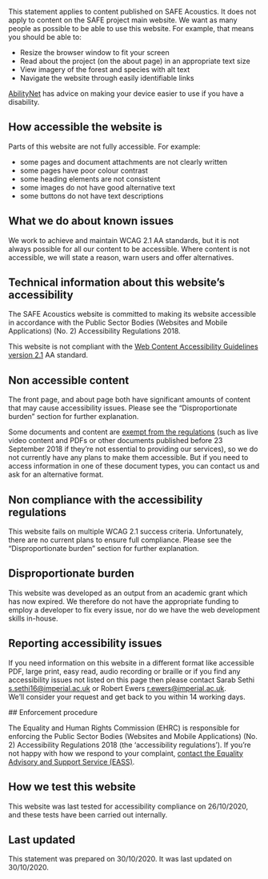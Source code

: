 
<HeroImage
  src={hero2}
  title="Accessibility on the SAFE Acoustics website"
/>

This statement applies to content published on SAFE Acoustics. It does not apply
to content on the SAFE project main website. We want as many people as possible
to be able to use this website. For example, that means you should be able to:

- Resize the browser window to fit your screen
- Read about the project (on the about page) in an appropriate text size
- View imagery of the forest and species with alt text 
- Navigate the website through easily identifiable links

[AbilityNet](https://mcmw.abilitynet.org.uk/) has advice on making your device
easier to use if you have a disability.

## How accessible the website is

Parts of this website are not fully accessible. For example:

*	some pages and document attachments are not clearly written
*	some pages have poor colour contrast
*	some heading elements are not consistent
*	some images do not have good alternative text
*	some buttons do not have text descriptions

## What we do about known issues

We work to achieve and maintain WCAG 2.1 AA standards, but it is not always
possible for all our content to be accessible. Where content is not accessible,
we will state a reason, warn users and offer alternatives.

## Technical information about this website’s accessibility

The SAFE Acoustics website is committed to making its website accessible in
accordance with the Public Sector Bodies (Websites and Mobile Applications) (No.
2) Accessibility Regulations 2018. 

This website is not compliant with the [Web Content Accessibility Guidelines
version 2.1](https://www.w3.org/TR/WCAG21/) AA standard. 

## Non accessible content

The front page, and about page both have significant amounts of content that may
cause accessibility issues. Please see the “Disproportionate burden” section for
further explanation.

Some documents and content are [exempt from the
regulations](http://www.legislation.gov.uk/uksi/2018/952/regulation/4/made)
(such as live video content and PDFs or other documents published before 23
September 2018 if they’re not essential to providing our services), so we do not
currently have any plans to make them accessible. But if you need to access
information in one of these document types, you can contact us and ask for an
alternative format.

## Non compliance with the accessibility regulations

This website fails on multiple WCAG 2.1 success criteria. Unfortunately, there
are no current plans to ensure full compliance. Please see the “Disproportionate
burden” section for further explanation.

## Disproportionate burden

This website was developed as an output from an academic grant which has now
expired. We therefore do not have the appropriate funding to employ a developer
to fix every issue, nor do we have the web development skills in-house.

## Reporting accessibility issues

If you need information on this website in a different format like accessible
PDF, large print, easy read, audio recording or braille or if you find any
accessibility issues not listed on this page then please contact Sarab Sethi
[s.sethi16@imperial.ac.uk](s.sethi16@imperial.ac.uk) or Robert Ewers
[r.ewers@imperial.ac.uk](r.ewers@imperial.ac.uk).  
We’ll consider your request and get back to you within 14 working days.

## Enforcement procedure

The Equality and Human Rights Commission (EHRC) is responsible for enforcing the
Public Sector Bodies (Websites and Mobile Applications) (No. 2) Accessibility
Regulations 2018 (the ‘accessibility regulations’). If you’re not happy with how
we respond to your complaint, [contact the Equality Advisory and Support Service
(EASS)](https://www.equalityadvisoryservice.com/).

## How we test this website

This website was last tested for accessibility compliance on 26/10/2020, and
these tests have been carried out internally.

## Last updated

This statement was prepared on 30/10/2020. It was last updated on 30/10/2020.
